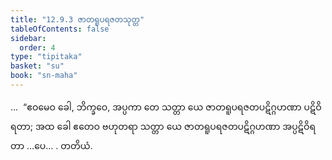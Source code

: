 ```yaml
---
title: "12.9.3 ဇာတရူပရဇတသုတ္တ"
tableOfContents: false
sidebar:
  order: 4
type: "tipitaka"
basket: "su"
book: "sn-maha"
---
```



<DynamicBreadcrumb />

<Division number="1153" book="sn-maha">

<Paragraph number="2486" book="sn-maha">
…  “ဧဝမေဝ ခေါ, ဘိက္ခဝေ, အပ္ပကာ တေ သတ္တာ ယေ ဇာတရူပရဇတပဋိဂ္ဂဟဏာ ပဋိဝိရတာ; အထ ခေါ ဧတေဝ ဗဟုတရာ သတ္တာ ယေ ဇာတရူပရဇတပဋိဂ္ဂဟဏာ အပ္ပဋိဝိရတာ …ပေ… .

</Paragraph>
</Division>

<Paragraph number="2487" type="center" book="sn-maha">
တတိယံ.
</Paragraph>